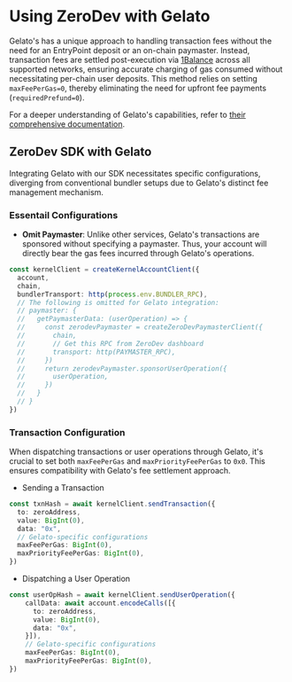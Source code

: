 # Using ZeroDev with Gelato

Gelato's has a unique approach to handling transaction fees without the need for an EntryPoint deposit or an on-chain paymaster. Instead, transaction fees are settled post-execution via [1Balance](https://docs.gelato.network/web3-services/relay/subscriptions-and-payments/1balance-and-relay) across all supported networks, ensuring accurate charging of gas consumed without necessitating per-chain user deposits. This method relies on setting `maxFeePerGas=0`, thereby eliminating the need for upfront fee payments (`requiredPrefund=0`).

For a deeper understanding of Gelato's capabilities, refer to [their comprehensive documentation](https://docs.gelato.network/web3-services/account-abstraction/advantages-and-highlights).

## ZeroDev SDK with Gelato

Integrating Gelato with our SDK necessitates specific configurations, diverging from conventional bundler setups due to Gelato's distinct fee management mechanism.

### Essentail Configurations
- **Omit Paymaster**: Unlike other services, Gelato's transactions are sponsored without specifying a paymaster. Thus, your account will directly bear the gas fees incurred through Gelato's operations.

```typescript
const kernelClient = createKernelAccountClient({
  account,
  chain,
  bundlerTransport: http(process.env.BUNDLER_RPC),
  // The following is omitted for Gelato integration:
  // paymaster: {
  //   getPaymasterData: (userOperation) => {
  //     const zerodevPaymaster = createZeroDevPaymasterClient({
  //       chain,
  //       // Get this RPC from ZeroDev dashboard
  //       transport: http(PAYMASTER_RPC),
  //     })
  //     return zerodevPaymaster.sponsorUserOperation({
  //       userOperation,
  //     })
  //   }
  // }
})
```

### Transaction Configuration

When dispatching transactions or user operations through Gelato, it's crucial to set both `maxFeePerGas` and `maxPriorityFeePerGas` to `0x0`. This ensures compatibility with Gelato's fee settlement approach.

- Sending a Transaction
```typescript
const txnHash = await kernelClient.sendTransaction({
  to: zeroAddress,
  value: BigInt(0),
  data: "0x",
  // Gelato-specific configurations 
  maxFeePerGas: BigInt(0),
  maxPriorityFeePerGas: BigInt(0),
})
```

- Dispatching a User Operation
```typescript
const userOpHash = await kernelClient.sendUserOperation({
    callData: await account.encodeCalls([{
      to: zeroAddress,
      value: BigInt(0),
      data: "0x",
    }]),
    // Gelato-specific configurations 
    maxFeePerGas: BigInt(0),
    maxPriorityFeePerGas: BigInt(0),
})
```